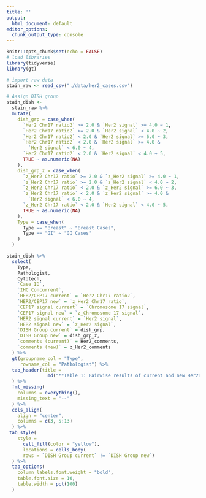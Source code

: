 ```yaml
---
title: ''
output:
  html_document: default
editor_options: 
  chunk_output_type: console
---
```


```r
knitr::opts_chunk$set(echo = FALSE)
# load libraries
library(tidyverse)
library(gt)
```


```r
# import raw data
stain_raw <- read_csv("./data/her2_cases.csv")

# Assign DISH group
stain_dish <- 
  stain_raw %>% 
  mutate(
    dish_grp = case_when(
      `Her2 Chr17 ratio2` >= 2.0 & `Her2 signal` >= 4.0 ~ 1,
      `Her2 Chr17 ratio2` >= 2.0 & `Her2 signal` < 4.0 ~ 2,
      `Her2 Chr17 ratio2` < 2.0 & `Her2 signal` >= 6.0 ~ 3,
      `Her2 Chr17 ratio2` < 2.0 & `Her2 signal` >= 4.0 & 
        `Her2 signal` < 6.0 ~ 4,
      `Her2 Chr17 ratio2` < 2.0 & `Her2 signal` < 4.0 ~ 5,
      TRUE ~ as.numeric(NA)
    ),
    dish_grp_z = case_when(
      `z_Her2 Chr17 ratio` >= 2.0 & `z_Her2 signal` >= 4.0 ~ 1,
      `z_Her2 Chr17 ratio` >= 2.0 & `z_Her2 signal` < 4.0 ~ 2,
      `z_Her2 Chr17 ratio` < 2.0 & `z_Her2 signal` >= 6.0 ~ 3,
      `z_Her2 Chr17 ratio` < 2.0 & `z_Her2 signal` >= 4.0 & 
        `Her2 signal` < 6.0 ~ 4,
      `z_Her2 Chr17 ratio` < 2.0 & `Her2 signal` < 4.0 ~ 5,
      TRUE ~ as.numeric(NA)
    ),
    Type = case_when(
      Type == "Breast" ~ "Breast Cases",
      Type == "GI" ~ "GI Cases"
    )
  )

stain_dish %>% 
  select(
    Type,
    Pathologist,
    Cytotech,
    `Case ID`,
    `IHC Concurrent`,
    `HER2/CEP17 current` = `Her2 Chr17 ratio2`,
    `HER2/CEP17 new` = `z_Her2 Chr17 ratio`,
    `CEP17 signal current` = `Chromosome 17 signal`,
    `CEP17 signal new` = `z_Chromosome 17 signal`,
    `HER2 signal current` = `Her2 signal`,
    `HER2 signal new` = `z_Her2 signal`,
    `DISH Group current` = dish_grp,
    `DISH Group new` = dish_grp_z,
    `comments (current)` = Her2_comments,
    `comments (new)` = z_Her2_comments
  ) %>% 
  gt(groupname_col = "Type", 
     rowname_col = "Pathologist") %>% 
  tab_header(title = 
               md("**Table 1: Pairwise results of current and new Her2Dual ISH Test**")
  ) %>% 
  fmt_missing(
    columns = everything(),
    missing_text = "--"
  ) %>% 
  cols_align(
    align = "center",
    columns = c(3, 5:13)
  ) %>% 
 tab_style(
    style = 
      cell_fill(color = "yellow"),
      locations = cells_body(
      rows = `DISH Group current` != `DISH Group new`)
  ) %>%
  tab_options(
    column_labels.font.weight = "bold",
    table.font.size = 10,
    table.width = pct(100)
  )
```

